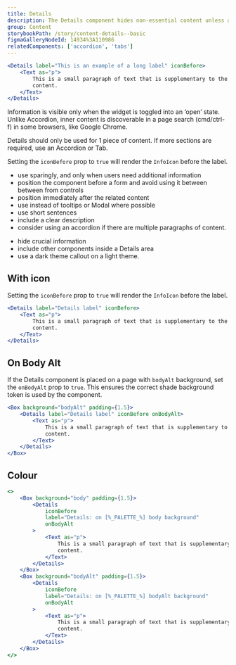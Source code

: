 ```yaml
---
title: Details
description: The Details component hides non-essential content unless a user explicitly chooses to view it.
group: Content
storybookPath: /story/content-details--basic
figmaGalleryNodeId: 14934%3A110986
relatedComponents: ['accordion', 'tabs']
---
```


```jsx live
<Details label="This is an example of a long label" iconBefore>
	<Text as="p">
		This is a small paragraph of text that is supplementary to the main page
		content.
	</Text>
</Details>
```

Information is visible only when the widget is toggled into an ‘open’ state. Unlike Accordion, inner content is discoverable in a page search (cmd/ctrl-f) in some browsers, like Google Chrome.

Details should only be used for 1 piece of content. If more sections are required, use an Accordion or Tab.

Setting the `iconBefore` prop to `true` will render the `InfoIcon` before the label.

<DoHeading />

- use sparingly, and only when users need additional information
- position the component before a form and avoid using it between between from controls
- position immediately after the related content
- use instead of tooltips or Modal where possible
- use short sentences
- include a clear description
- consider using an accordion if there are multiple paragraphs of content.

<DontHeading />

- hide crucial information
- include other components inside a Details area
- use a dark theme callout on a light theme.

## With icon

Setting the `iconBefore` prop to `true` will render the `InfoIcon` before the label.

```jsx live
<Details label="Details label" iconBefore>
	<Text as="p">
		This is a small paragraph of text that is supplementary to the main page
		content.
	</Text>
</Details>
```

## On Body Alt

If the Details component is placed on a page with `bodyAlt` background, set the `onBodyAlt` prop to `true`. This ensures the correct shade background token is used by the component.

```jsx live
<Box background="bodyAlt" padding={1.5}>
	<Details label="Details label" iconBefore onBodyAlt>
		<Text as="p">
			This is a small paragraph of text that is supplementary to the main page
			content.
		</Text>
	</Details>
</Box>
```

## Colour

```jsx live colorSection shadeAlt
<>
	<Box background="body" padding={1.5}>
		<Details
			iconBefore
			label="Details: on [%_PALETTE_%] body background"
			onBodyAlt
		>
			<Text as="p">
				This is a small paragraph of text that is supplementary to the main page
				content.
			</Text>
		</Details>
	</Box>
	<Box background="bodyAlt" padding={1.5}>
		<Details
			iconBefore
			label="Details: on [%_PALETTE_%] bodyAlt background"
			onBodyAlt
		>
			<Text as="p">
				This is a small paragraph of text that is supplementary to the main page
				content.
			</Text>
		</Details>
	</Box>
</>
```
